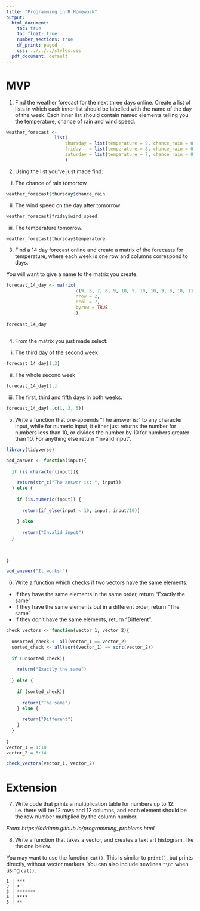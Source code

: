 ```yaml
---
title: "Programming in R Homework"
output:
  html_document:
    toc: true
    toc_float: true
    number_sections: true
    df_print: paged
    css: ../../../styles.css
  pdf_document: default
---
```


# MVP

1. Find the weather forecast for the next three days online. Create a list of lists in which each inner list should be labelled with the name of the day of the week. Each inner list should contain named elements telling you the temperature, chance of rain and wind speed.

```r
weather_forecast <- 
                  list(
                      thursday = list(temperature = 9, chance_rain = 0.36, wind_speed = 43), 
                      friday   = list(temperature = 8, chance_rain = 0.07, wind_speed = 12),
                      saturday = list(temperature = 7, chance_rain = 0.11, wind_speed = 6)
                      )
```



2. Using the list you've just made find:
  i. The chance of rain tomorrow
  
```r

weather_forecast$thursday$chance_rain

```
  
  
  ii. The wind speed on the day after tomorrow
  
```r
weather_forecast$friday$wind_speed
```
  
  iii. The temperature tomorrow.
```r
weather_forecast$thursday$temperature
```



3. Find a 14 day forecast online and create a matrix of the forecasts for temperature, where each week is one row and columns correspond to days.

You will want to give a name to the matrix you create.

```r
forecast_14_day <- matrix(
                          c(9, 8, 7, 8, 9, 10, 9, 10, 10, 9, 9, 10, 11, 10),
                          nrow = 2,
                          ncol = 7,
                          byrow = TRUE
                          )
               
forecast_14_day
 
```


4. From the matrix you just made select:
  i. The third day of the second week
```r
forecast_14_day[1,3]
```

  ii. The whole second week
```r
forecast_14_day[2,]
```
  
  iii. The first, third and fifth days in both weeks.
```r
forecast_14_day[ ,c(1, 3, 5)]
```
  

5. Write a function that pre-appends "The answer is: " to any character input, while for numeric input, it either just returns the number for numbers less than 10, or divides the number by 10 for numbers greater than 10. For anything else return "Invalid input".

```r
library(tidyverse)
```

```r

add_answer <- function(input){
  
  if (is.character(input)){
    
    return(str_c("The answer is: ", input))
  } else {
    
    if (is.numeric(input)) {
      
      return(if_else(input < 10, input, input/10))
      
    } else 
      
      return("Invalid input")
  }
  
  
 
}

add_answer("It works!")

```


6. Write a function which checks if two vectors have the same elements. 
  * If they have the same elements in the same order, return "Exactly the same"
  * If they have the same elements but in a different order, return "The same"
  * If they don't have the same elements, return "Different".

```r


check_vectors <- function(vector_1, vector_2){
  
  unsorted_check <- all(vector_1 == vector_2)
  sorted_check <- all(sort(vector_1) == sort(vector_2))
  
  if (unsorted_check){
    
    return("Exactly the same")
    
  } else {
    
    if (sorted_check){
      
      return("The same")
    } else {
      
      return("Different")
    }
  }
  
}
vector_1 = 1:10
vector_2 = 5:14

check_vectors(vector_1, vector_2)
```





# Extension

7. Write code that prints a multiplication table for numbers up to 12. i.e. there will be 12 rows and 12 columns, and each element should be the row number multiplied by the column number.

*From: https://adriann.github.io/programming_problems.html*

8. Write a function that takes a vector, and creates a text art histogram, like the one below.

You may want to use the function `cat()`. This is similar to `print()`, but prints directly, without vector markers. You can also include newlines `"\n"` when using `cat()`.

```
1 | ***
2 | *
3 | *******
4 | ****
5 | **
```

